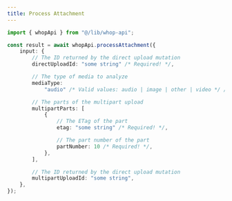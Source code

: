 ```yaml
---
title: Process Attachment
---
```


```typescript
import { whopApi } from "@/lib/whop-api";

const result = await whopApi.processAttachment({
	input: {
		// The ID returned by the direct upload mutation
		directUploadId: "some string" /* Required! */,

		// The type of media to analyze
		mediaType:
			"audio" /* Valid values: audio | image | other | video */ /* Required! */,

		// The parts of the multipart upload
		multipartParts: [
			{
				// The ETag of the part
				etag: "some string" /* Required! */,

				// The part number of the part
				partNumber: 10 /* Required! */,
			},
		],

		// The ID returned by the direct upload mutation
		multipartUploadId: "some string",
	},
});

```
